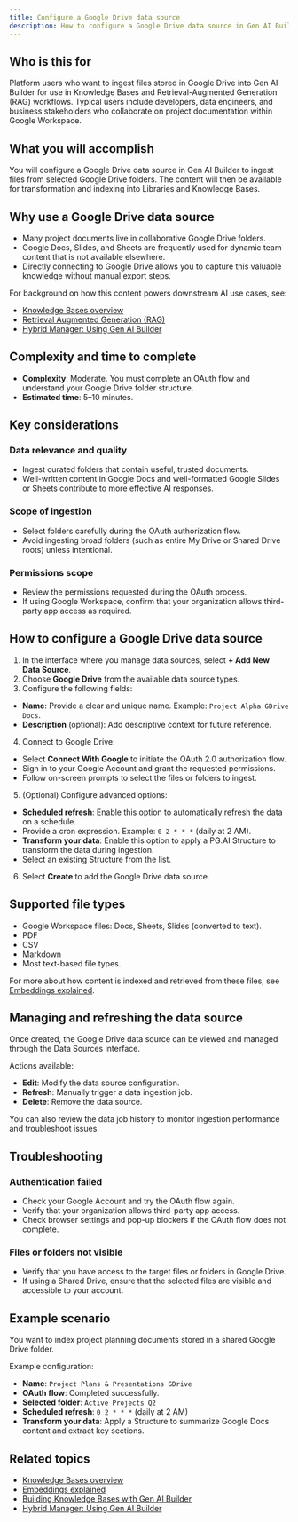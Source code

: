 ```yaml
---
title: Configure a Google Drive data source
description: How to configure a Google Drive data source in Gen AI Builder to ingest files from Google Drive folders into your Knowledge Bases.
---
```


## Who is this for

Platform users who want to ingest files stored in Google Drive into Gen AI Builder for use in Knowledge Bases and Retrieval-Augmented Generation (RAG) workflows.
Typical users include developers, data engineers, and business stakeholders who collaborate on project documentation within Google Workspace.

## What you will accomplish

You will configure a Google Drive data source in Gen AI Builder to ingest files from selected Google Drive folders. The content will then be available for transformation and indexing into Libraries and Knowledge Bases.

## Why use a Google Drive data source

-   Many project documents live in collaborative Google Drive folders.
-   Google Docs, Slides, and Sheets are frequently used for dynamic team content that is not available elsewhere.
-   Directly connecting to Google Drive allows you to capture this valuable knowledge without manual export steps.

For background on how this content powers downstream AI use cases, see:

-   [Knowledge Bases overview](../../../pipeline/knowledge_base)
-   [Retrieval Augmented Generation (RAG)](/edb-postgres-ai/1.2/ai-factory/learn/explained/terminology/#retrieval-augmented-generation-rag)
-   [Hybrid Manager: Using Gen AI Builder](/edb-postgres-ai/1.2/hybrid-manager/ai-factory/gen-ai/builder/)

## Complexity and time to complete

-   **Complexity**: Moderate. You must complete an OAuth flow and understand your Google Drive folder structure.
-   **Estimated time**: 5–10 minutes.

## Key considerations

### Data relevance and quality

-   Ingest curated folders that contain useful, trusted documents.
-   Well-written content in Google Docs and well-formatted Google Slides or Sheets contribute to more effective AI responses.

### Scope of ingestion

-   Select folders carefully during the OAuth authorization flow.
-   Avoid ingesting broad folders (such as entire My Drive or Shared Drive roots) unless intentional.

### Permissions scope

-   Review the permissions requested during the OAuth process.
-   If using Google Workspace, confirm that your organization allows third-party app access as required.

## How to configure a Google Drive data source

1.  In the interface where you manage data sources, select **+ Add New Data Source**.
2.  Choose **Google Drive** from the available data source types.
3.  Configure the following fields:

-   **Name**: Provide a clear and unique name. Example: `Project Alpha GDrive Docs`.
-   **Description** (optional): Add descriptive context for future reference.

4.  Connect to Google Drive:

-   Select **Connect With Google** to initiate the OAuth 2.0 authorization flow.
-   Sign in to your Google Account and grant the requested permissions.
-   Follow on-screen prompts to select the files or folders to ingest.

5.  (Optional) Configure advanced options:

-   **Scheduled refresh**: Enable this option to automatically refresh the data on a schedule.
-   Provide a cron expression. Example: `0 2 * * *` (daily at 2 AM).
-   **Transform your data**: Enable this option to apply a PG.AI Structure to transform the data during ingestion.
-   Select an existing Structure from the list.

6.  Select **Create** to add the Google Drive data source.

## Supported file types

-   Google Workspace files: Docs, Sheets, Slides (converted to text).
-   PDF
-   CSV
-   Markdown
-   Most text-based file types.

For more about how content is indexed and retrieved from these files, see [Embeddings explained](/edb-postgres-ai/1.2/ai-factory/learn/explained/generic-concepts/#embeddings-and-vector-representations).

## Managing and refreshing the data source

Once created, the Google Drive data source can be viewed and managed through the Data Sources interface.

Actions available:

-   **Edit**: Modify the data source configuration.
-   **Refresh**: Manually trigger a data ingestion job.
-   **Delete**: Remove the data source.

You can also review the data job history to monitor ingestion performance and troubleshoot issues.

## Troubleshooting

### Authentication failed

-   Check your Google Account and try the OAuth flow again.
-   Verify that your organization allows third-party app access.
-   Check browser settings and pop-up blockers if the OAuth flow does not complete.

### Files or folders not visible

-   Verify that you have access to the target files or folders in Google Drive.
-   If using a Shared Drive, ensure that the selected files are visible and accessible to your account.

## Example scenario

You want to index project planning documents stored in a shared Google Drive folder.

Example configuration:

-   **Name**: `Project Plans & Presentations GDrive`
-   **OAuth flow**: Completed successfully.
-   **Selected folder**: `Active Projects Q2`
-   **Scheduled refresh**: `0 2 * * *` (daily at 2 AM)
-   **Transform your data**: Apply a Structure to summarize Google Docs content and extract key sections.

## Related topics

-   [Knowledge Bases overview](../../../pipeline/knowledge_base)
-   [Embeddings explained](/edb-postgres-ai/1.2/ai-factory/learn/explained/generic-concepts/#embeddings-and-vector-representations)
-   [Building Knowledge Bases with Gen AI Builder](create-knowledge-base/) <!-- Placeholder link -->
-   [Hybrid Manager: Using Gen AI Builder](/edb-postgres-ai/1.2/hybrid-manager/ai-factory/gen-ai/builder/)
